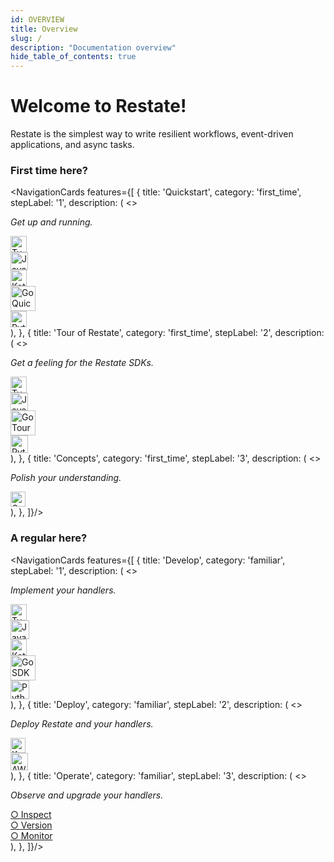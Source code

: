 ```yaml
---
id: OVERVIEW
title: Overview
slug: /
description: "Documentation overview"
hide_table_of_contents: true
---
```



# Welcome to Restate!

Restate is the simplest way to write resilient workflows, event-driven applications, and async tasks.

### First time here?

<NavigationCards features={[
{
title: 'Quickstart',
category: 'first_time',
stepLabel: '1',
description: (
<>
<p className="margin--none">
<i>Get up and running.</i>
</p>
<div id="overviewButtonDiv"><a className="overviewButton btn btn-primary btn-lg firstTimeButton"
href="/get_started/quickstart?sdk=ts"
role="button"><img className="buttonIcon" src="/img/typescript.svg" width="26"
alt="TypeScript Quickstart"></img></a></div>
<div id="overviewButtonDiv"><a className="overviewButton btn btn-primary btn-lg firstTimeButton"
href="/get_started/quickstart?sdk=java"
role="button"><img className="buttonIcon" src="/img/java.svg" width="28"
alt="Java Quickstart"></img></a></div>
<div id="overviewButtonDiv"><a className="overviewButton btn btn-primary btn-lg firstTimeButton"
href="/get_started/quickstart?sdk=kotlin"
role="button"><img className="buttonIcon" src="/img/kotlin.svg" width="26"
alt="Kotlin Quickstart"></img></a></div>
<div id="overviewButtonDiv"><a className="overviewButton btn btn-primary btn-lg firstTimeButton"
href="/get_started/quickstart?sdk=go"
role="button"><img className="buttonIcon" src="/img/go.svg" width="40"
alt="Go Quickstart"></img></a></div>
<div id="overviewButtonDiv"><a className="overviewButton btn btn-primary btn-lg firstTimeButton"
href="/get_started/quickstart?sdk=python"
role="button"><img className="buttonIcon" src="/img/python.svg" width="26"
alt="Python Quickstart"></img></a></div>
</>
),
},
{
title: 'Tour of Restate',
category: 'first_time',
stepLabel: '2',
description: (
<>
<p className="margin--none">
<i>Get a feeling for the Restate SDKs.</i>
</p>
<div id="overviewButtonDiv"><a className="overviewButton btn btn-primary btn-lg firstTimeButton"
href="/get_started/tour?sdk=ts"
role="button"><img className="buttonIcon" src="/img/typescript.svg" width="26"
alt="TypeScript Tour"></img></a></div>
<div id="overviewButtonDiv"><a className="overviewButton btn btn-primary btn-lg firstTimeButton"
href="/get_started/tour?sdk=java"
role="button"><img className="buttonIcon" src="/img/java.svg" width="28"
alt="Java Tour"></img></a></div>
<div id="overviewButtonDiv"><a className="overviewButton btn btn-primary btn-lg firstTimeButton"
href="/get_started/tour?sdk=go"
role="button"><img className="buttonIcon" src="/img/go.svg" width="40"
alt="Go Tour"></img></a></div>
<div id="overviewButtonDiv"><a className="overviewButton btn btn-primary btn-lg firstTimeButton"
href="/get_started/tour?sdk=python"
role="button"><img className="buttonIcon" src="/img/python.svg" width="28"
alt="Python Tour"></img></a></div>
</>
),
},
{
title: 'Concepts',
category: 'first_time',
stepLabel: '3',
description: (
<>
<p className="margin--none">
<i>Polish your understanding.</i>
</p>
<div id="overviewButtonDiv"><a className="overviewButton btn btn-primary btn-lg firstTimeButton"
href="/concepts/durable_building_blocks"
role="button"><img className="buttonIcon" src="/img/arrow-right.svg" width="24"
alt="Concepts"></img></a></div>
</>
),
},
]}/>

### A regular here?

<NavigationCards features={[
{
title: 'Develop',
category: 'familiar',
stepLabel: '1',
description: (
<>
<p className="margin--none">
<i>Implement your handlers.</i>
</p>
<div id="overviewButtonDiv"><a className="overviewButton btn btn-primary btn-lg familiarButton"
href="/category/typescript-sdk"
role="button"><img className="buttonIcon" src="/img/typescript.svg" width="26"
alt="TypeScript SDK Documentation"></img></a></div>
<div id="overviewButtonDiv"><a className="overviewButton btn btn-primary btn-lg familiarButton"
href="/category/javakotlin-sdk"
role="button"><img className="buttonIcon" src="/img/java.svg" width="30"
alt="Java SDK Documentation"></img></a></div>
<div id="overviewButtonDiv"><a className="overviewButton btn btn-primary btn-lg firstTimeButton"
href="/category/javakotlin-sdk?sdk=kotlin"
role="button"><img className="buttonIcon" src="/img/kotlin.svg" width="26"
alt="Kotlin SDK Documentation"></img></a></div>
<div id="overviewButtonDiv"><a className="overviewButton btn btn-primary btn-lg familiarButton"
href="/category/go-sdk"
role="button"><img className="buttonIcon" src="/img/go.svg" width="40"
alt="Go SDK Documentation"></img></a></div>
<div id="overviewButtonDiv"><a className="overviewButton btn btn-primary btn-lg familiarButton"
href="/category/python-sdk"
role="button"><img className="buttonIcon" src="/img/python.svg" width="30"
alt="Python SDK Documentation"></img></a></div>
</>
),
},
{
title: 'Deploy',
category: 'familiar',
stepLabel: '2',
description: (
<>
<p className="margin--none">
<i>Deploy Restate and your handlers.</i>
</p>
<div id="overviewButtonDiv"><a className="overviewButton btn btn-primary btn-lg familiarButton"
href="/deploy/kubernetes"
role="button"><img className="buttonIcon" src="/img/kubernetes-logo.svg" width="24"
alt="Kubernetes deployment"></img> <span className="buttonText"></span></a></div>
<div id="overviewButtonDiv"><a className="overviewButton btn btn-primary btn-lg familiarButton"
href="/category/aws--aws-lambda"
role="button"><img className="buttonIcon" src="/img/aws-logo.svg" width="28"
alt="AWS deployment"></img></a></div>
</>
),
},
{
title: 'Operate',
category: 'familiar',
stepLabel: '3',
description: (
<>
<p className="margin--none">
<i>Observe and upgrade your handlers.</i>
</p>
<div id="overviewButtonDiv"><a className="overviewButton btn btn-primary btn-lg familiarButton text-grey"
href="/operate/introspection"
role="button">○ Inspect</a></div>
<div id="overviewButtonDiv"><a className="overviewButton btn btn-primary btn-lg familiarButton text-grey"
href="/operate/versioning"
role="button">○ Version</a></div>
<div id="overviewButtonDiv"><a className="overviewButton btn btn-primary btn-lg familiarButton text-grey"
href="/category/monitoring"
role="button">○ Monitor</a></div>
</>
),
},
]}/>
